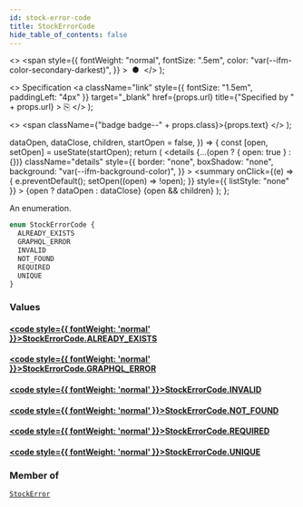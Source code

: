 ```yaml
---
id: stock-error-code
title: StockErrorCode
hide_table_of_contents: false
---
```


  <>
    <span
      style={{
        fontWeight: "normal",
        fontSize: ".5em",
        color: "var(--ifm-color-secondary-darkest)",
      }}
    >
      &nbsp;●&nbsp;
    </span>
  </>
);

  <>
    Specification
    <a
      className="link"
      style={{ fontSize: "1.5em", paddingLeft: "4px" }}
      target="\_blank"
      href={props.url}
      title={"Specified by " + props.url}
    >
      ⎘
    </a>
  </>
);

  <>
    <span className={"badge badge--" + props.class}>{props.text}</span>
  </>
);


  dataOpen,
  dataClose,
  children,
  startOpen = false,
}) => {
  const [open, setOpen] = useState(startOpen);
  return (
    <details
      {...(open ? { open: true } : {})}
      className="details"
      style={{
        border: "none",
        boxShadow: "none",
        background: "var(--ifm-background-color)",
      }}
    >
      <summary
        onClick={(e) => {
          e.preventDefault();
          setOpen((open) => !open);
        }}
        style={{ listStyle: "none" }}
      >
        {open ? dataOpen : dataClose}
      </summary>
      {open && children}
    </details>
  );
};

An enumeration.

```graphql
enum StockErrorCode {
  ALREADY_EXISTS
  GRAPHQL_ERROR
  INVALID
  NOT_FOUND
  REQUIRED
  UNIQUE
}
```

### Values

#### [<code style={{ fontWeight: 'normal' }}>StockErrorCode.<b>ALREADY_EXISTS</b></code>](#)

>

#### [<code style={{ fontWeight: 'normal' }}>StockErrorCode.<b>GRAPHQL_ERROR</b></code>](#)

>

#### [<code style={{ fontWeight: 'normal' }}>StockErrorCode.<b>INVALID</b></code>](#)

>

#### [<code style={{ fontWeight: 'normal' }}>StockErrorCode.<b>NOT_FOUND</b></code>](#)

>

#### [<code style={{ fontWeight: 'normal' }}>StockErrorCode.<b>REQUIRED</b></code>](#)

>

#### [<code style={{ fontWeight: 'normal' }}>StockErrorCode.<b>UNIQUE</b></code>](#)

>

### Member of

[`StockError`](../../../api-storefront/products/objects/stock-error) <Badge class="secondary" text="object"/>
